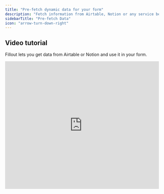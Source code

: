 ```yaml
---
title: "Pre-fetch dynamic data for your form"
description: "Fetch information from Airtable, Notion or any service before your form loads. Display the data in your form or use it in your form logic."
sidebarTitle: "Pre-fetch Data"
icon: "arrow-turn-down-right"
---
```


## Video tutorial

Fillout lets you get data from Airtable or Notion and use it in your form.

<Frame>
  <iframe class="notion-asset-object-fit" src="https://www.loom.com/embed/4f65d0d00074458d94c6b60ebe09a734" title="iframe video" frameborder="0" allowfullscreen loading="lazy" scrolling="auto" width="100%" height="420" />
</Frame>

<Note>
  **Note:** This feature is available to **Business** and **Enterprise** users. For more details on pricing, click [**here**](https://www.fillout.com/pricing). However, you can still make update forms that pre-fetch information on the **Free** plan, with [this approach](/update-forms).
</Note>

## How to p**ull external information into your form**

### 1. Select your integration

Navigate to the **Integrate** page from the top menu and choose an integration.

### 2. Add a pre-fetch record

Then, click `+ Add new` under **Pre-fetch records**.

<Frame>
  ![Screenshot of the Fillout form creation page](/images/Screenshot2025-02-14at11.33.56AM.png)
</Frame>

Enter a **name** for your record, then select a **base** and a **table**. Under **Filter by**, choose an Airtable field to match with a [URL parameter](/url-parameters) or static text. In this example, we'll select email.

<Frame style={{ width: '576px', height: '476px' }}>
  ![Screenshot of the Fillout form creation page](/images/Screenshot2025-02-14at11.40.20AM.png)
</Frame>

## How to use pre-fetched records in your form

Check out [this article](/answer-piping) to see how you can display pre-fetched records, use the data to show or hide questions, branch to different pages, and more.

<Check>
  **Good to know:** You can fetch records from the same database you’re working in, or even an entirely separate one on your account\!
</Check>

## **Related articles**

<CardGroup cols={3}>
  <Card title="URL Parameters" icon="brackets-curly" iconType="regular" color="#FFC738" href="/url-parameters">
    Pass information to a Fillout form to support pre-filling and personalizing of the form.
  </Card>
  <Card title="Answer piping" icon="wand-magic-sparkles" iconType="regular" color="#FFC738" href="/answer-piping">
    Insert respondents' previous answers into form  or text fields for a personalized experience.
  </Card>
  <Card title="Use dynamic data" icon="arrow-down-right" iconType="regular" color="#FFC738" href="/fetch-dynamic-data">
    Display dynamic content in your form and use it to hide, validate and pre-fill fields.
  </Card>
</CardGroup>
